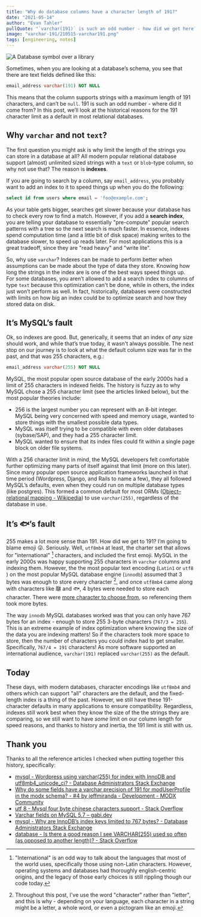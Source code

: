 ```yaml
---
title: "Why do database columns have a character length of 191?"
date: "2021-05-14"
author: "Evan Tahler"
pullQuote: "`varchar(191)` is such an odd number - how did we get here?"
image: "varchar-191/210515-varchar191.png"
tags: [engineering, notes]
---
```


<Image
  centered
  alt="A Database symbol over a library"
  src="varchar-191/210515-varchar191.png"
  width={1015}
  height={533}
/>

Sometimes, when you are looking at a database’s schema, you see that there are text fields defined like this:

```sql
email_address varchar(191) NOT NULL
```

This means that the column supports strings with a maximum length of 191 characters, and can’t be `null`. 191 is such an odd number - where did it come from? In this post, we’ll look at the historical reasons for the 191 character limit as a default in most relational databases.

## Why `varchar` and not `text`?

The first question you might ask is why limit the length of the strings you can store in a database at all? All modern popular relational database support (almost) unlimited sized strings with a `text` or `blob`-type column, so why not use that? The reason is **indexes**.

If you are going to search by a column, say `email_address`, you probably want to add an index to it to speed things up when you do the following:

```sql
select id from users where email = 'foo@example.com';
```

As your table gets bigger, searches get slower because your database has to check every row to find a match. However, if you add a **search index**, you are telling your database to essentially "pre-compute" popular search patterns with a tree so the next search is much faster. In essence, indexes spend computation time (and a little bit of disk space) making writes to the database slower, to speed up reads later. For most applications this is a great tradeoff, since they are "read heavy" and "write lite".

So, why use `varchar`? Indexes can be made to perform better when assumptions can be made about the type of data they store. Knowing how long the strings in the index are is one of the best ways speed things up. For some databases, you aren’t allowed to add a search index to columns of type `text` because this optimization can't be done, while in others, the index just won’t perform as well. In fact, historically, databases were constructed with limits on how big an index could be to optimize search and how they stored data on disk.

## It’s MySQL’s fault

Ok, so indexes are good. But, generically, it seems that an index of _any_ size should work, and while that’s true today, it wasn't always possible. The next stop on our journey is to look at what the default column size was far in the past, and that was 255 characters, e.g.:

```sql
email_address varchar(255) NOT NULL
```

MySQL, the most popular open source database of the early 2000s had a limit of 255 characters in indexed fields. The history is fuzzy as to why MySQL chose a 255 character limit (see the articles linked below), but the most popular theories include:

- 256 is the largest number you can represent with an 8-bit integer. MySQL being very concerned with speed and memory usage, wanted to store things with the smallest possible data types.
- MySQL was itself trying to be compatible with even older databases (sybase/SAP), and they had a 255 character limit.
- MySQL wanted to ensure that its index files could fit within a single page block on older file systems.

With a 256 character limit in mind, the MySQL developers felt comfortable further optimizing many parts of itself against that limit (more on this later). Since many popular open source application frameworks launched in that time period (Wordpress, Django, and Rails to name a few), they all followed MySQL’s defaults, even when they could run on multiple database types (like postgres). This formed a common default for most ORMs ([Object–relational mapping - Wikipedia](https://en.wikipedia.org/wiki/Object%E2%80%93relational_mapping)) to use `varchar(255)`, regardless of the database in use.

## It’s 🐟’s fault

255 makes a lot more sense than 191. How did we get to 191? I’m going to blame emoji 😜. Seriously. Well, `utf8mb4` at least, the charter set that allows for "international" [^1] characters, and included the first emoji. MySQL in the early 2000s was happy supporting 255 characters in `varchar` columns and indexing them. However, the the most popular text encoding (`Latin1` or `utf8` ) on the most popular MySQL database engine (`innodb`) assumed that 3 bytes was enough to store every character [^2], and once `utf8mb4` came along with characters like 𠼭 and 🐟, 4 bytes were needed to store each character. There were [more character to choose from](https://www.fileformat.info/info/charset/UTF-8/list.htm), so referencing them took more bytes.

The way `innodb` MySQL databases worked was that you can only have 767 bytes for an index - enough to store 255 3-byte characters (`767/3 = 255`). This is an extreme example of index optimization where knowing the size of the data you are indexing matters! So if the characters took more space to store, then the number of characters you could index had to get smaller. Specifically, `767/4 = 191` characters! As more software supported an international audience, `varchar(191)` replaced `varchar(255)` as the default.

[^1]: "International" is an odd way to talk about the languages that most of the world uses, specifically those using non-Latin characters. However, operating systems and databases had thoroughly english-centric origins, and the legacy of those early choices is still rippling though our code today.
[^2]: Throughout this post, I've use the word "character" rather than "letter", and this is why - depending on your language, each character in a string might be a letter, a whole word, or even a pictogram like an emoji.

## Today

These days, with modern databases, character encodings like `utf8mb4` and others which can support "all" characters are the default, and the fixed-length index is a thing of the past. However, we still have these 191-character defaults in many applications to ensure compatibility. Regardless, indexes still work best when they know the size of the the strings they are comparing, so we still want to have _some_ limit on our column length for speed reasons, and thanks to history and inertia, the 191 limit is still with us.

## Thank you

Thanks to all the reference articles I checked when putting together this history, specifically:

- [mysql - Wordpress using varchar(255) for index with InnoDB and utf8mb4_unicode_ci? - Database Administrators Stack Exchange](https://dba.stackexchange.com/questions/141149/wordpress-using-varchar255-for-index-with-innodb-and-utf8mb4-unicode-ci)
- [Why do some fields have a varchar precision of 191 for modUserProfile in the modx schema? - #4 by jeffmiranda - Development - MODX Community](https://community.modx.com/t/why-do-some-fields-have-a-varchar-precision-of-191-for-moduserprofile-in-the-modx-schema/940/4)
- [utf 8 - Mysql four byte chinese characters support - Stack Overflow](https://stackoverflow.com/questions/17680237/mysql-four-byte-chinese-characters-support)
- [Varchar fields on MySQL 5.7 – gabi.dev](https://gabi.dev/2016/09/08/varchar-fields-on-mysql-5-7/)
- [mysql - Why are InnoDB’s index keys limited to 767 bytes? - Database Administrators Stack Exchange](https://dba.stackexchange.com/questions/57005/why-are-innodbs-index-keys-limited-to-767-bytes)
- [database - Is there a good reason I see VARCHAR(255) used so often (as opposed to another length)? - Stack Overflow](https://stackoverflow.com/questions/1217466/is-there-a-good-reason-i-see-varchar255-used-so-often-as-opposed-to-another-l)
